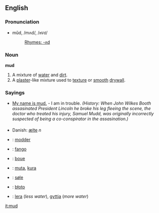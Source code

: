 ==English==
===Pronunciation===
*mŭd, /mʌd/, /<tt>mVd</tt>/
*:[[Rhymes:English:-ʌd|Rhymes: -ʌd]]

===Noun===
'''mud'''
#A mixture of [[water]] and [[dirt]].
#A [[plaster]]-like mixture used to [[texture]] or [[smooth]] [[drywall]].

===Sayings===
*[[My name is mud.]] - I am in trouble. ''(History: When John Wilkes Booth assasinated President Lincoln he broke his leg fleeing the scene, the doctor who treated his injury, Samuel Mudd, was originally incorrectly suspected of being a co-conspirator in the assasination.)''
===={{trans}}====
*Danish: [[ælte]] ''n''
*{{nl}}: [[modder]]
*{{io}}: [[fango]]
*{{fr}}: [[boue]]
*{{fi}}: [[muta]], [[kura]]
*{{no}}: [[søle]]
*{{pl}}: [[błoto]]
*{{sv}}: [[lera]] (''less water''), [[gyttja]] (''more water'')

[[it:mud]]